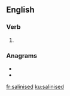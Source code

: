 ==English==

===Verb===
{{head|en|verb form}}

# {{en-past of|salinise}}

===Anagrams===
* {{l|en|dailiness}}
* {{l|en|disilanes}}

[[fr:salinised]]
[[ku:salinised]]